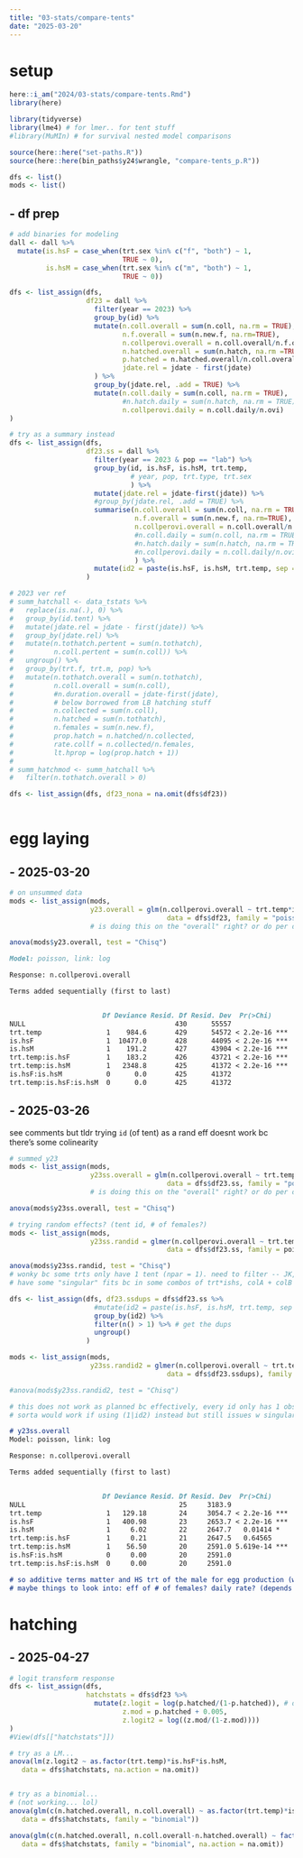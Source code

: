 ```yaml
---
title: "03-stats/compare-tents"
date: "2025-03-20"
---
```


# setup

```r
here::i_am("2024/03-stats/compare-tents.Rmd")
library(here)

library(tidyverse)
library(lme4) # for lmer.. for tent stuff
#library(MuMIn) # for survival nested model comparisons

source(here::here("set-paths.R"))
source(here::here(bin_paths$y24$wrangle, "compare-tents_p.R"))
```

```r
dfs <- list()
mods <- list()
```

## - df prep

```r
# add binaries for modeling
dall <- dall %>%
  mutate(is.hsF = case_when(trt.sex %in% c("f", "both") ~ 1,
                            TRUE ~ 0),
         is.hsM = case_when(trt.sex %in% c("m", "both") ~ 1,
                            TRUE ~ 0))
```

```r
dfs <- list_assign(dfs, 
                   df23 = dall %>%
                     filter(year == 2023) %>%
                     group_by(id) %>%
                     mutate(n.coll.overall = sum(n.coll, na.rm = TRUE),
                            n.f.overall = sum(n.new.f, na.rm=TRUE),
                            n.collperovi.overall = n.coll.overall/n.f.overall,
                            n.hatched.overall = sum(n.hatch, na.rm =TRUE),
                            p.hatched = n.hatched.overall/n.coll.overall,
                            jdate.rel = jdate - first(jdate)
                     ) %>%
                     group_by(jdate.rel, .add = TRUE) %>%
                     mutate(n.coll.daily = sum(n.coll, na.rm = TRUE),
                            #n.hatch.daily = sum(n.hatch, na.rm = TRUE)
                            n.collperovi.daily = n.coll.daily/n.ovi)
)

# try as a summary instead
dfs <- list_assign(dfs, 
                   df23.ss = dall %>%
                     filter(year == 2023 & pop == "lab") %>%
                     group_by(id, is.hsF, is.hsM, trt.temp,
                              # year, pop, trt.type, trt.sex
                              ) %>%
                     mutate(jdate.rel = jdate-first(jdate)) %>%
                     #group_by(jdate.rel, .add = TRUE) %>%
                     summarise(n.coll.overall = sum(n.coll, na.rm = TRUE),
                               n.f.overall = sum(n.new.f, na.rm=TRUE),
                               n.collperovi.overall = n.coll.overall/n.f.overall,
                               #n.coll.daily = sum(n.coll, na.rm = TRUE),
                               #n.hatch.daily = sum(n.hatch, na.rm = TRUE)
                               #n.collperovi.daily = n.coll.daily/n.ovi
                               ) %>%
                     mutate(id2 = paste(is.hsF, is.hsM, trt.temp, sep = "-"))
                   )

# 2023 ver ref
# summ_hatchall <- data_tstats %>%
#   replace(is.na(.), 0) %>%
#   group_by(id.tent) %>%
#   mutate(jdate.rel = jdate - first(jdate)) %>%
#   group_by(jdate.rel) %>%
#   mutate(n.tothatch.pertent = sum(n.tothatch),
#          n.coll.pertent = sum(n.coll)) %>%
#   ungroup() %>%
#   group_by(trt.f, trt.m, pop) %>%
#   mutate(n.tothatch.overall = sum(n.tothatch),
#          n.coll.overall = sum(n.coll),
#          #n.duration.overall = jdate-first(jdate),
#          # below borrowed from LB hatching stuff
#          n.collected = sum(n.coll),
#          n.hatched = sum(n.tothatch),
#          n.females = sum(n.new.f),
#          prop.hatch = n.hatched/n.collected,
#          rate.collf = n.collected/n.females,
#          lt.hprop = log(prop.hatch + 1)) 
#   
# summ_hatchmod <- summ_hatchall %>%
#   filter(n.tothatch.overall > 0)

dfs <- list_assign(dfs, df23_nona = na.omit(dfs$df23))
  
```

# egg laying

## - 2025-03-20

```r
# on unsummed data
mods <- list_assign(mods, 
                    y23.overall = glm(n.collperovi.overall ~ trt.temp*is.hsF*is.hsM, 
                                       data = dfs$df23, family = "poisson")) 
                    # is doing this on the "overall" right? or do per day? (random effs?)

anova(mods$y23.overall, test = "Chisq")

```

```md
Model: poisson, link: log

Response: n.collperovi.overall

Terms added sequentially (first to last)


                       Df Deviance Resid. Df Resid. Dev  Pr(>Chi)    
NULL                                     430      55557              
trt.temp                1    984.6       429      54572 < 2.2e-16 ***
is.hsF                  1  10477.0       428      44095 < 2.2e-16 ***
is.hsM                  1    191.2       427      43904 < 2.2e-16 ***
trt.temp:is.hsF         1    183.2       426      43721 < 2.2e-16 ***
trt.temp:is.hsM         1   2348.8       425      41372 < 2.2e-16 ***
is.hsF:is.hsM           0      0.0       425      41372              
trt.temp:is.hsF:is.hsM  0      0.0       425      41372 
```

## - 2025-03-26

see comments but tldr trying `id` (of tent) as a rand eff doesnt work bc there's some colinearity

```r
# summed y23
mods <- list_assign(mods, 
                    y23ss.overall = glm(n.collperovi.overall ~ trt.temp*is.hsF*is.hsM, 
                                       data = dfs$df23.ss, family = "poisson")) 
                    # is doing this on the "overall" right? or do per day? (random effs?)

anova(mods$y23ss.overall, test = "Chisq")

# trying random effects? (tent id, # of females?)
mods <- list_assign(mods, 
                    y23ss.randid = glmer(n.collperovi.overall ~ trt.temp*is.hsF*is.hsM + (1|id), 
                                       data = dfs$df23.ss, family = poisson)) 

anova(mods$y23ss.randid, test = "Chisq") 
# wonky bc some trts only have 1 tent (npar = 1). need to filter -- JK, see below
# have some "singular" fits bc in some combos of trt*ishs, colA + colB = colC

dfs <- list_assign(dfs, df23.ssdups = dfs$df23.ss %>%
                     #mutate(id2 = paste(is.hsF, is.hsM, trt.temp, sep = "-")) %>%
                     group_by(id2) %>%
                     filter(n() > 1) %>% # get the dups
                     ungroup()
                   )

mods <- list_assign(mods,
                    y23ss.randid2 = glmer(n.collperovi.overall ~ trt.temp*is.hsF*is.hsM + (1|id),
                                       data = dfs$df23.ssdups), family = poisson)

#anova(mods$y23ss.randid2, test = "Chisq")

# this does not work as planned bc effectively, every id only has 1 observation (i.e. combo of trt temp/is.hs), so nothing is "random"
# sorta would work if using (1|id2) instead but still issues w singularity (see)

```

```md
# y23ss.overall
Model: poisson, link: log

Response: n.collperovi.overall

Terms added sequentially (first to last)


                       Df Deviance Resid. Df Resid. Dev  Pr(>Chi)    
NULL                                      25     3183.9              
trt.temp                1   129.18        24     3054.7 < 2.2e-16 ***
is.hsF                  1   400.98        23     2653.7 < 2.2e-16 ***
is.hsM                  1     6.02        22     2647.7   0.01414 *  
trt.temp:is.hsF         1     0.21        21     2647.5   0.64565    
trt.temp:is.hsM         1    56.50        20     2591.0 5.619e-14 ***
is.hsF:is.hsM           0     0.00        20     2591.0              
trt.temp:is.hsF:is.hsM  0     0.00        20     2591.0      

# so additive terms matter and HS trt of the male for egg production (why the male LOL..)
# maybe things to look into: eff of # of females? daily rate? (depends on what the "unit" of the response variable is...)
```

# hatching

## - 2025-04-27
```r
# logit transform response
dfs <- list_assign(dfs, 
                   hatchstats = dfs$df23 %>%
                     mutate(z.logit = log(p.hatched/(1-p.hatched)), # dont use lol
                            z.mod = p.hatched + 0.005,
                            z.logit2 = log((z.mod/(1-z.mod))))
)
#View(dfs[["hatchstats"]])
```

```r
# try as a LM...
anova(lm(z.logit2 ~ as.factor(trt.temp)*is.hsF*is.hsM, 
   data = dfs$hatchstats, na.action = na.omit))


# try as a binomial...
# (not working... lol)
anova(glm(c(n.hatched.overall, n.coll.overall) ~ as.factor(trt.temp)*is.hsF*is.hsM, 
   data = dfs$hatchstats, family = "binomial"))

anova(glm(c(n.hatched.overall, n.coll.overall-n.hatched.overall) ~ factor(trt.temp)*is.hsF*is.hsM, 
   data = dfs$hatchstats, family = "binomial", na.action = na.omit))
```


